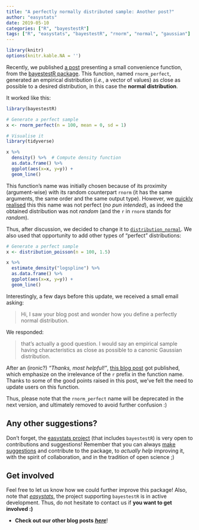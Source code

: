```yaml
---
title: "A perfectly normally distributed sample: Another post?"
author: "easystats"
date: 2019-05-10
categories: ["R", "bayestestR"]
tags: ["R", "easystats", "bayestestR", "rnorm", "normal", "gaussian"]
---
```



```r
library(knitr)
options(knitr.kable.NA = '')
```


Recently, we published [a post](https://easystats.github.io/blog/posts/bayestestr_rnorm_perfect/) presenting a small convenience function, from the [bayestestR package](https://github.com/easystats/bayestestR). This function, named `rnorm_perfect`, generated an empirical distribution (*i.e.*, a vector of values) as close as possible to a desired distribution, in this case the **normal distribution**. 

It worked like this:

```r
library(bayestestR)
```
```r
# Generate a perfect sample
x <- rnorm_perfect(n = 100, mean = 0, sd = 1)

# Visualise it
library(tidyverse)

x %>% 
  density() %>%  # Compute density function
  as.data.frame() %>% 
  ggplot(aes(x=x, y=y)) +
  geom_line()
```


This function's name was initially chosen because of its proximity (argument-wise) with its random counterpart `rnorm` (it has the same arguments, the same order and the same output type). However, we [quickly realised](https://github.com/easystats/bayestestR/issues/86) this this name was not perfect (*no pun intended*), as indeed the obtained distribution was not *random* (and the `r` in `rnorm` stands for *random*).

Thus, after discussion, we decided to change it to [`distribution_normal`](https://easystats.github.io/bayestestR/reference/distribution.html). We also used that opportunity to add other types of "perfect" distributions:



```r
# Generate a perfect sample
x <- distribution_poisson(n = 100, 1.5)

x %>% 
  estimate_density("logspline") %>% 
  as.data.frame() %>% 
  ggplot(aes(x=x, y=y)) +
  geom_line()
```

Interestingly, a few days before this update, we received a small email asking:

> Hi, I saw your blog post and wonder how you define a perfectly normal distribution.

We responded:

> that's actually a good question. I would say an empirical sample having characteristics as close as possible to a canonic Gaussian distribution.

After an (ironic?) *"Thanks, most helpful!"*, [this blog post](https://xianblog.wordpress.com/2019/05/09/a-perfectly-normally-distributed-sample/) got published, which emphasize on the irrelevance of the `r` prefix in the function name. Thanks to some of the good points raised in this post, we've felt the need to update users on this function.

Thus, please note that the `rnorm_perfect` name will be deprecated in the next version, and ultimately removed to avoid further confusion :)


## Any other suggestions?

Don't forget, the [easystats project](https://github.com/easystats) (that includes `bayestestR`) is very open to contributions and suggestions! Remember that you can always [make suggestions](https://github.com/easystats/bayestestR/issues) and contribute to the package, to *actually help* improving it, with the spirit of collaboration, and in the tradition of open science ;)


## Get involved


Feel free to let us know how we could further improve this package! Also, note that [*easystats*](https://github.com/easystats/easystats), the project supporting `bayestestR` is in active development. Thus, do not hesitate to contact us if **you want to get involved :)**

- **Check out our other blog posts** [***here***](https://easystats.github.io/blog/posts/)!
